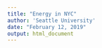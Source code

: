 ```yaml
---
title: "Energy in NYC"
author: 'Seattle University'
date: "February 12, 2019"
output: html_document
---
```


